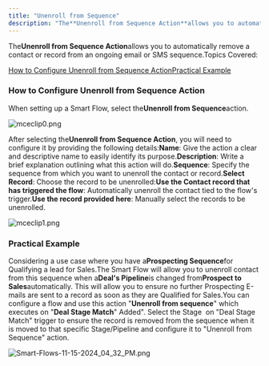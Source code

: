 ```yaml
---
title: "Unenroll from Sequence"
description: "The**Unenroll from Sequence Action**allows you to automatically remove a contact or record from an ongoing email or SMS sequence.Topics Covered:"
---
```


The**Unenroll from Sequence Action**allows you to automatically remove a contact or record from an ongoing email or SMS sequence.Topics Covered:

[How to Configure Unenroll from Sequence Action](https://support.salesmate.io/hc/en-us/articles/38138278711065-Unenroll-from-Sequence#h_01J8Q35W2R143GTJ3750PTNWFQ)[Practical Example](https://support.salesmate.io/hc/en-us/articles/38138278711065-Unenroll-from-Sequence#h_01J8Q4RSM1NX89S1MSVFPSKKK9)

### How to Configure Unenroll from Sequence Action

When setting up a Smart Flow, select the**Unenroll from Sequence**action.

![mceclip0.png](./images/mceclip0-15.png)

After selecting the**Unenroll from Sequence Action**, you will need to configure it by providing the following details:**Name**: Give the action a clear and descriptive name to easily identify its purpose.**Description**: Write a brief explanation outlining what this action will do.**Sequence**: Specify the sequence from which you want to unenroll the contact or record.**Select Record**: Choose the record to be unenrolled:**Use the Contact record that has triggered the flow**: Automatically unenroll the contact tied to the flow's trigger.**Use the record provided here**: Manually select the records to be unenrolled.

![mceclip1.png](./images/mceclip1-13.png)

### Practical Example

Considering a use case where you have a**Prospecting Sequence**for Qualifying a lead for Sales.The Smart Flow will allow you to unenroll contact from this sequence when a**Deal's Pipeline**is changed from**Prospect to Sales**automatically. This will allow you to ensure no further Prospecting E-mails are sent to a record as soon as they are Qualified for Sales.You can configure a flow and use this action "**Unenroll from sequence**" which executes on "**Deal Stage Match**" Added". Select the Stage  on "Deal Stage Match" trigger to ensure the record is removed from the sequence when it is moved to that specific Stage/Pipeline and configure it to "Unenroll from Sequence" action.

![Smart-Flows-11-15-2024_04_32_PM.png](./images/Smart-Flows-11-15-2024_04_32_PM.png)
